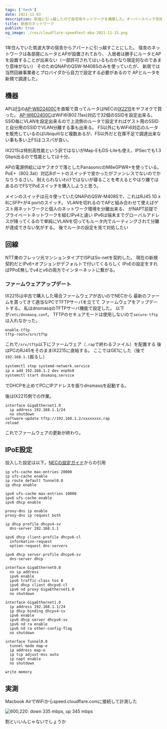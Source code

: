 ```yaml
---
tags: ['tech']
date: 2021-11-03
description: 新居に引っ越したので自宅用ネットワークを構築した。オーバースペック気味だが快適
title: 新居のネットワーク
publish: true
og_image: ./res/cloudflare-speedtest-mba-2021-11-15.png
---
```


1年住んでいた筑波大学の宿舎からアパートに引っ越すことにした。
宿舎のネットワークは各部屋にルータとAPが設置されており、
入居者は勝手にルータとAPを設置することが出来ない（一部許可されてはいるものかなり限定的なのであまり意味がない）
そのためQNAPのQSW-M408Sのみを使っていたが、
新居では当然回線事業者とプロバイダから自力で設定する必要があるので
APとルータを新規で調達した。

## 機器

APは[FS](https://fs.com)の[AP-W6D2400C](https://www.fs.com/jp/products/108705.html)を直販で買ってルータはNECの[IX2215](https://jpn.nec.com/univerge/ix/Info/ix2215.html)をヤフオクで買った。
[AP-W6D2400C](https://www.fs.com/jp/products/108705.html)はWiFi6(802.11ax)対応で32個のSSIDを設定出来る。
SSID毎にVLANを設定出来るので上流側のルータで設定すればゲスト用のSSIDと自分用のSSIDでVLAN分離する事も出来る。
FS以外にもWiFi6対応のルータを販売しているのはUbiquitiなど複数あるが、FS以外だと在庫不足で調達出来ない事も多い上FSはコスパが良い。

IX2215は特別高性能という訳ではないがMap-EもDS-Liteも使え、IPSecでも1.3 Gbps出るので性能としては十分。

APの電源供給にはヤフオクで落としたPanasonicのM8eGPWR+を使っている。
PoE+（802.3at）対応8ポートのスイッチで安かったがファンレスでないのでかなりうるさい。
耐えられないわけではないが寝ることを考えるとやはり嫌ではあるのでFSでPoEスイッチを購入しようと思う。

メインのスイッチは元々使っていたQNAPのQSW-M408Sで、これはRJ45 1G x 8にSFP+が4 portのスイッチ。
VLANを切れるのでAPと組み合わせて使えばゲスト用ネットワークと個人のネットワーク環境を分離出来る、
がNAPT前提でプライベートネットワークを組むIPv4と違い
IPv6は端末までグローバルアドレスが降ってくるので単純にVLANを切ってもルータ内でルーティングされて分離が達成できない気がする。
後でルータの設定を見て対処したい

## 回線

NTT東のフレッツ光マンションタイプでISPはSo-netを契約した。
現在の新規契約だとIPv6+オプションがデフォルトで付いてくるらしく
IPoEの設定をすればPPoE無しでv4とv6の両方でインターネットに繋がる。

### ファームウェアアップデート

IX2215は中古で購入した場合ファームウェアが古いのでNECから
最新のファームを貰ってきて適当なPCでTFTPサーバを立てて
ファームウェアをアップデートする。
私はdnsmasqのTFTPサーバ機能で設定した。
以下が`/etc/dnsmasq.conf`。
TFTPのセキュアモードは使用しないので`secure-tftp`は入れなかった。

```text
enable-tftp
tftp-root=/srv/tftp
```

これで`/srv/tftp`以下にファームウェア（`.rap`で終わるファイル）を配置する
後はPCのRJ45をそのままIX2215に直結する。
ここではGE1にした（後で`192.168.1.1`振るし）

```bash
systemctl stop systemd-network.service
ip a add 192.168.1.2 dev enp9s0
systemctl start dnsmasq.service
```

でDHCPを止めてPCにIPアドレスを振りdnsmasqを起動する。

後はIX2215側での作業。

```text
interface GigaEthernet1.0
  ip address 192.168.1.1/24
  no shutdown
software-update tftp://192.168.1.2/xxxxxxxx.rap
reload
```

これでファームウェアの更新が終わり。

## IPoE設定

投入した設定は以下。[NECの設定ガイド](https://jpn.nec.com/univerge/ix/Support/ipv6/v6plus-mape/index.html)からの引用

```text
ip ufs-cache max-entries 20000
ip ufs-cache enable
ip route default Tunnel0.0
ip dhcp enable

ipv6 ufs-cache max-entries 10000
ipv6 ufs-cache enable
ipv6 dhcp enable

proxy-dns ip enable
proxy-dns ip request both

ip dhcp profile dhcpv4-sv
  dns-server 192.168.1.1

ipv6 dhcp client-profile dhcpv6-cl
  information-request
  option-request dns-servers

ipv6 dhcp server-profile dhcpv6-sv
  dns-server dhcp

interface GigaEthernet0.0
  no ip address
  ipv6 enable
  ipv6 traffic-class tos 0
  ipv6 dhcp client dhcpv6-cl
  ipv6 nd proxy GigaEthernet1.0
  no shutdown

interface GigaEthernet1.0
  ip address 192.168.1.1/24
  ip dhcp binding dhcpv4-sv
  ipv6 enable
  ipv6 dhcp server dhcpv6-sv
  ipv6 nd ra enable
  ipv6 nd ra other-config-flag
  no shutdown

interface Tunnel0.0
  tunnel mode map-e
  ip address map-e
  ip tcp adjust-mss auto
  ip napt enable
  no shutdown

write memory
```

## 実測

Macbook AirでWiFiからspeed.cloudflare.comに接続して計測した

![600,220: down 335 mbps, up 345 mbps](./res/cloudflare-speedtest-mba-2021-11-15.png)

割といいんじゃないでしょうか
